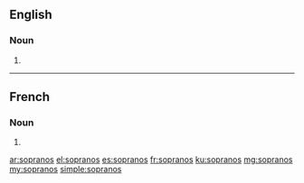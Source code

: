 ==English==

===Noun===
{{head|en|plural}}

# {{plural of|soprano|lang=en}}

----

==French==

===Noun===
{{head|fr|plural|g=?}}

# {{plural of|soprano|lang=fr}}

[[ar:sopranos]]
[[el:sopranos]]
[[es:sopranos]]
[[fr:sopranos]]
[[ku:sopranos]]
[[mg:sopranos]]
[[my:sopranos]]
[[simple:sopranos]]